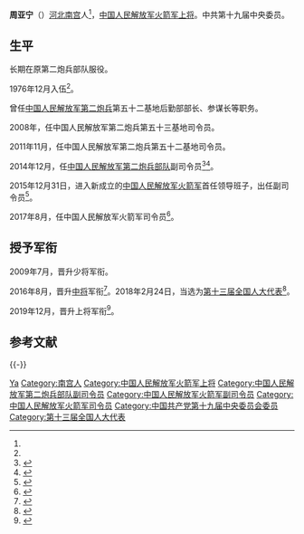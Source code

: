 {{Infobox military person
| name = 周亚宁
| image name = 
| width = 
| job = [[中国人民解放军火箭军|中国人民解放军火箭军]]第2任司令员
| period = 2017年8月—2022年1月
| birthname = 
| other_names = 
| foreign_names =
| english_names =
| sex = 男
| date of birth = {{birth year and age|1957|12}}
| place of birth = {{PRC}}[[河北省|河北省]][[南宫市|南宫县]]
| date of death =  
| place of death = 
| nationality = {{PRC}}
| residence = [[北京市|北京市]]
| languages = [[汉语|汉语]]
| height = 
| weight = 
| party = {{CPC}}
|rank=[[File:PLAGeneral_r.png|60px]] [[中国人民解放军上将|中国人民解放军火箭军上将]]
| spouse = 
| relatives = 
| educate = 
| past = 
| work =
| award = 
| rankrecord= 
* 2009年晋升少将军衔
* 2016年晋升中将军衔
* 2019年晋升上将军衔
}}
'''周亚宁'''（{{bd|1957年|12月||}}）[[河北省|河北]][[南宫市|南宫]]人<ref name=sly/>，[[中国人民解放军上将|中国人民解放军火箭军上将]]。中共第十九届中央委员。

==生平==
长期在原第二炮兵部队服役。

1976年12月入伍<ref name="sly" />。

曾任[[中国人民解放军火箭军|中国人民解放军第二炮兵]]第五十二基地后勤部部长、参谋长等职务。

2008年，任中国人民解放军第二炮兵第五十三基地司令员。

2011年11月，任中国人民解放军第二炮兵第五十二基地司令员。

2014年12月，任[[中国人民解放军火箭军|中国人民解放军第二炮兵部队]]副司令员<ref>{{cite news|url=http://hebei.ifeng.com/news/fengguanyanzhao/detail_2015_01/08/3397557_1.shtml|title=七大军区岗位调动超30人 史鲁泽直升北京军区参谋长|author=|date=2015-01-08|work=|newspaper=凤凰网|accessdate=2015-01-08|archive-date=2015-02-21|archive-url=https://web.archive.org/web/20150221143334/http://hebei.ifeng.com/news/fengguanyanzhao/detail_2015_01/08/3397557_1.shtml|dead-url=no}}</ref><ref>{{Cite web|url=http://news.163.com/15/0106/19/AFA3NV2B00014SEH.html|title=周亚宁少将任二炮副司令员|accessdate=2015-01-06|author=|date=2015-01-06|publisher=网易|language=zh-HANS|quote=|archive-url=https://web.archive.org/web/20170916094850/http://news.163.com/15/0106/19/AFA3NV2B00014SEH.html|archive-date=2017-09-16|dead-url=yes}}</ref>。

2015年12月31日，进入新成立的[[中国人民解放军火箭军|中国人民解放军火箭军]]首任领导班子，出任副司令员<ref>{{cite news|url=http://news.sina.com.cn/c/nd/2016-01-04/doc-ifxncyar6302118.shtml|title=火箭军首任11人领导班子曝光 1人由外单位调入|author=|date=2016-01-04|work=|newspaper=新浪|accessdate=2016-08-05|archive-date=2016-01-07|archive-url=https://web.archive.org/web/20160107015154/http://news.sina.com.cn/c/nd/2016-01-04/doc-ifxncyar6302118.shtml|dead-url=no}}</ref>。

2017年8月，任中国人民解放军火箭军司令员<ref name="sly">{{cite news|url=http://news.ifeng.com/a/20170916/52020228_0.shtml|title=周亚宁任火箭军司令员|author=|date=2017-09-16|work=|newspaper=凤凰网|accessdate=2017-09-16|archive-date=2019-05-12|archive-url=https://web.archive.org/web/20190512220058/http://news.ifeng.com/a/20170916/52020228_0.shtml|dead-url=no}}</ref>。

== 授予军衔 ==

2009年7月，晋升少将军衔。

2016年8月，晋升[[中国人民解放军中将|中将]]军衔<ref>{{cite news|url=http://www.thepaper.cn/newsDetail_forward_1509554|title=火箭军举行将官晋升仪式：周亚宁、方向晋升中将军衔|author=|date=2016-08-06|work=|newspaper=澎湃新闻|accessdate=2016-08-06|archive-date=2020-06-04|archive-url=https://web.archive.org/web/20200604223634/http://www.thepaper.cn/newsDetail_forward_1509554|dead-url=no}}</ref>。2018年2月24日，当选为[[第十三届全国人大代表|第十三届全国人大代表]]<ref>{{Cite web|title=（受权发布）中华人民共和国第十三届全国人民代表大会代表名单-中新网|url=http://www.chinanews.com/gn/2018/02-25/8453959.shtml|accessdate=2021-02-13|work=中新网|archive-date=2018-02-27|archive-url=https://web.archive.org/web/20180227031724/http://www.chinanews.com/gn/2018/02-25/8453959.shtml|dead-url=no}}</ref>。

2019年12月，晋升上将军衔<ref>{{cite web |title=中央军委举行晋升上将军衔仪式 习近平颁发命令状并向晋衔的军官表示祝贺 |url=http://www.xinhuanet.com/politics/leaders/2019-12/12/c_1125340398.htm |website=新华网 |accessdate=2019-12-12 |date=2019-12-12 |archive-date=2019-12-12 |archive-url=https://web.archive.org/web/20191212112448/http://www.xinhuanet.com/politics/leaders/2019-12/12/c_1125340398.htm |dead-url=no }}</ref>。

== 参考文献 ==
{{Reflist}}

{{-}}
{{start box}}
{{s-mil|pla}}
{{s-before|[[魏凤和|魏凤和]]}}
{{s-title|[[中国人民解放军火箭军|中国人民解放军火箭军]][[司令员|司令员]]|2017年8月—2022年1月}}
{{s-after|[[李玉超|李玉超]]}}
{{end box}}
{{中国人民解放军火箭军司令员}}
{{中国人民解放军上将/2019}}

{{DEFAULTSORT:Zhou周}}
[[Category:周姓|Ya]]
[[Category:南宫人|Category:南宫人]]
[[Category:中国人民解放军火箭军上将|Category:中国人民解放军火箭军上将]]
[[Category:中国人民解放军第二炮兵部队副司令员|Category:中国人民解放军第二炮兵部队副司令员]]
[[Category:中国人民解放军火箭军副司令员|Category:中国人民解放军火箭军副司令员]]
[[Category:中国人民解放军火箭军司令员|Category:中国人民解放军火箭军司令员]]
[[Category:中国共产党第十九届中央委员会委员|Category:中国共产党第十九届中央委员会委员]]
[[Category:第十三届全国人大代表|Category:第十三届全国人大代表]]